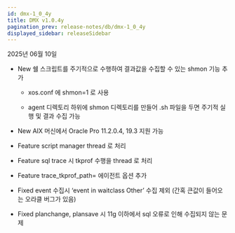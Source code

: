 ```yaml
---
id: dmx-1_0_4y
title: DMX v1.0.4y
pagination_prev: release-notes/db/dmx-1_0_4y
displayed_sidebar: releaseSidebar
---
```


2025년 06월 10일

* <Status priority='1'>New</Status> 쉘 스크립트를 주기적으로 수행하여 결과값을 수집할 수 있는 shmon 기능 추가

  * xos.conf 에 shmon=1 로 사용

  * agent 디렉토리 하위에 shmon 디렉토리를 만들어 .sh 파일을 두면 주기적 실행 및 결과 수집 가능

* <Status priority='1'>New</Status> AIX 머신에서 Oracle Pro 11.2.0.4, 19.3 지원 가능

* <Status priority='1'>Feature</Status> script manager thread 로 처리

* <Status priority='1'>Feature</Status> sql trace 시 tkprof 수행을 thread 로 처리

* <Status priority='1'>Feature</Status> trace_tkprof_path= 에이전트 옵션 추가

* <Status priority='0'>Fixed</Status> event 수집시  ‘event in waitclass Other’ 수집 제외 (간혹 큰값이 들어오는 오라클 버그가 있음)

* <Status priority='0'>Fixed</Status> planchange, plansave 시 11g 이하에서 sql 오류로 인해 수집되지 않는 문제


